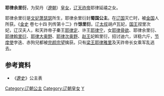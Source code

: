 {{東亞女性歷史人物
| 名稱=耶律余里衍
| 身份=[[辽朝|辽朝]]公主
| 畫像=
| 說明=
| 姓=耶律
| 名=余里衍
| 封爵=[[公主|公主]]
| 位號=
| 封號=蜀国公主
| 出生年=
| 逝世年=
| 同胞兄弟=[[耶律敖卢斡|耶律敖卢斡]]
| 父親=[[耶律延禧|耶律延禧]]
| 母親=[[萧瑟瑟|萧瑟瑟]]
|}}
'''耶律余里衍'''，为契丹（[[遼朝|遼朝]]）[[皇女|皇女]]，[[辽天祚帝|辽天祚帝]]耶律延禧之女。

耶律余里衍是[[文妃|文妃]][[萧瑟瑟|萧瑟瑟]]所生，耶律余里衍封'''蜀国公主'''。在[[辽国|辽国]]灭亡时，被[[金国|金国]]人所获。《[[金史|金史]] 卷七十四 列传第十二》作'''馀里衍'''。辽[[太叔|太叔]]胡卢瓦妃，[[国王|国王]]捏里次妃，辽汉夫人，和天祚帝子秦王[[耶律定|耶律定]]、许王[[耶律宁|耶律宁]]，女[[耶律骨欲|耶律骨欲]]、耶律余里衍、[[耶律斡里衍|耶律斡里衍]]、[[耶律大奥野|耶律大奥野]]、[[耶律次奥野|耶律次奥野]]、[[赵王|赵王]]妃斡里衍，招讨迪六，详稳六斤，[[节度使|节度使]]孛迭、赤狗兒都被[[完颜宗望|完颜宗望]]擒获。只有[[梁王|梁王]][[耶律雅里|耶律雅里]]及天祚帝长女乘军乱逃去。
== 参考資料 ==
*《[[遼史|遼史]]》公主表
{{DEFAULTSORT:Yelu耶律}}
[[Category:辽朝公主|Category:辽朝公主]]
[[Category:辽朝皇女|Category:辽朝皇女]]
[[Category:耶律氏|Y]]